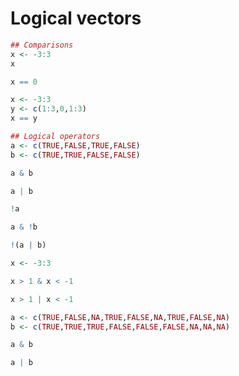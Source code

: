 # Logical vectors

```r
## Comparisons
x <- -3:3
x
```

```r
x == 0
```

```r
x <- -3:3
y <- c(1:3,0,1:3)
x == y
```

```r
## Logical operators
a <- c(TRUE,FALSE,TRUE,FALSE)
b <- c(TRUE,TRUE,FALSE,FALSE)
```

```r
a & b
```

```r
a | b
```

```r
!a
```

```r
a & !b
```

```r
!(a | b)
```

```r
x <- -3:3
```

```r
x > 1 & x < -1
```

```r
x > 1 | x < -1
```

```r
a <- c(TRUE,FALSE,NA,TRUE,FALSE,NA,TRUE,FALSE,NA)
b <- c(TRUE,TRUE,TRUE,FALSE,FALSE,FALSE,NA,NA,NA)
```

```r
a & b
```

```r
a | b
```
